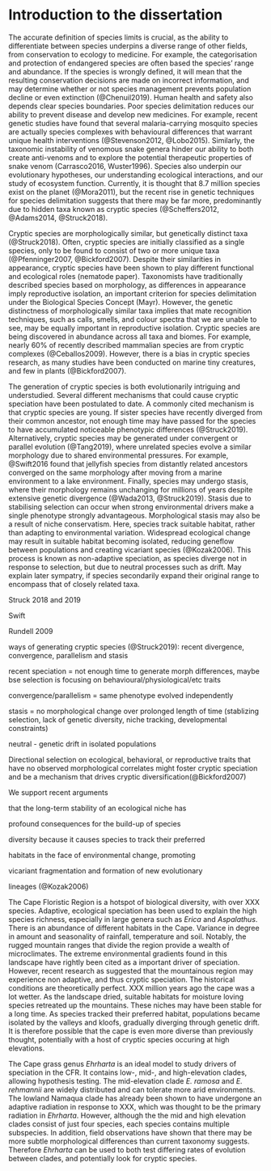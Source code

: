 # Introduction to the dissertation

The accurate definition of species limits is crucial, as the ability to differentiate between species underpins a diverse range of other fields, from conservation to ecology to medicine. For example, the categorisation and protection of endangered species are often based the species' range and abundance. If the species is wrongly defined, it will mean that the resulting conservation decisions are made on incorrect information, and may determine whether or not species management prevents population decline or even extinction (@Chenuil2019). Human health and safety also depends clear species boundaries. Poor species delimitation reduces our ability to prevent disease and develop new medicines. For example, recent genetic studies have found that several malaria-carrying mosquito species are actually species complexes with behavioural differences that warrant unique health interventions (@Stevenson2012, @Lobo2015). Similarly, the taxonomic instability of venomous snake genera hinder our ability to both create anti-venoms and to explore the potential therapeutic properties of snake venom (Carrasco2016, Wuster1996). Species also underpin our evolutionary hypotheses, our understanding ecological interactions, and our study of ecosystem function. Currently, it is thought that 8.7 million species exist on the planet (@Mora2011), but the recent rise in genetic techniques for species delimitation suggests that there may be far more, predominantly due to hidden taxa known as cryptic species (@Scheffers2012, @Adams2014, @Struck2018). 

Cryptic species are morphologically similar, but genetically distinct taxa (@Struck2018). Often, cryptic species are initially classified as a single species, only to be found to consist of two or more unique taxa (@Pfenninger2007, @Bickford2007). Despite their similarities in appearance, cryptic species have been shown to play different functional and ecological roles (nematode paper). Taxonomists have traditionally described species based on morphology, as differences in appearance imply reproductive isolation, an important criterion for species delimitation under the Biological Species Concept (Mayr). However, the genetic distinctness of morphologically similar taxa implies that mate recognition techniques, such as calls, smells, and colour spectra that we are unable to see, may be equally important in reproductive isolation. Cryptic species are being discovered in abundance across all taxa and biomes. For example, nearly 60% of recently described mammalian species are from cryptic complexes (@Ceballos2009). However, there is a bias in cryptic species research, as many studies have been conducted on marine tiny creatures, and few in plants (@Bickford2007). 

The generation of cryptic species is both evolutionarily intriguing and understudied. Several different mechanisms that could cause cryptic speciation have been postulated to date. A commonly cited mechanism is that cryptic species are young. If sister species have recently diverged from their common ancestor, not enough time may have passed for the species to have accumulated noticeable phenotypic differences (@Struck2019). Alternatively, cryptic species may be generated under convergent or parallel evolution (@Tang2019), where unrelated species evolve a similar morphology due to shared environmental pressures. For example, @Swift2016 found that jellyfish species from distantly related ancestors converged on the same morphology after moving from a marine environment to a lake environment. Finally, species may undergo stasis, where their morphology remains unchanging for millions of years despite extensive genetic divergence (@Wada2013, @Struck2019). Stasis due to stabilising selection can occur when strong environmental drivers make a single phenotype strongly advantageous. Morphological stasis may also be a result of niche conservatism. Here, species track suitable habitat, rather than adapting to environmental variation. Widespread ecological change may result in suitable habitat becoming isolated, reducing geneflow between populations and creating vicariant species (@Kozak2006). This process is known as non-adaptive speciation, as species diverge not in response to selection, but due to neutral processes such as drift. May explain later sympatry, if species secondarily expand their original range to encompass that of closely related taxa.





Struck 2018 and 2019

Swift

Rundell 2009



 ways of generating cryptic species (@Struck2019): recent divergence, convergence, parallelism and stasis

recent speciation = not enough time to generate morph differences, maybe bse selection is focusing on behavioural/physiological/etc traits



convergence/parallelism = same phenotype evolved independently

stasis = no morphological change over prolonged length of time (stablizing selection, lack of genetic diversity, niche tracking, developmental constraints)

neutral - genetic drift in isolated populations





Directional selection on ecological, behavioral, or reproductive traits that have no observed morphological correlates might foster cryptic speciation and be a mechanism that drives cryptic diversification(@Bickford2007)



We support recent arguments

that the long-term stability of an ecological niche has

profound consequences for the build-up of species

diversity because it causes species to track their preferred

habitats in the face of environmental change, promoting

vicariant fragmentation and formation of new evolutionary

lineages (@Kozak2006)







The Cape Floristic Region is a hotspot of biological diversity, with over XXX species. Adaptive, ecological speciation has been used to explain the high species richness, especially in large genera such as _Erica_ and _Aspalathus_. There is an abundance of different habitats in the Cape. Variance in degree in amount and seasonality of rainfall, temperature and soil. Notably, the rugged mountain ranges that divide the region provide a wealth of microclimates. The extreme environmental gradients found in this landscape have rightly been cited as a important driver of speciation. However, recent research as suggested that the mountainous region may experience non adaptive, and thus cryptic speciation. The historical conditions are theoretically perfect. XXX million years ago the cape was a lot wetter. As the landscape dried, suitable habitats for moisture loving species retreated up the mountains. These niches may have been stable for a long time. As species tracked their preferred habitat, populations became isolated by the valleys and kloofs, gradually diverging through genetic drift. It is therefore possible that the cape is even more diverse than previously thought, potentially with a host of cryptic species occuring at high elevations. 



The Cape grass genus _Ehrharta_ is an ideal model to study drivers of speciation in the CFR. It contains low-, mid-, and high-elevation clades, allowing hypothesis testing. The mid-elevation clade _E. ramosa_ and _E. rehmannii_ are widely distributed and can tolerate more arid environments. The lowland Namaqua clade has already been shown to have undergone an adaptive radiation in response to XXX, which was thought to be the primary radiation in _Ehrharta_. However, although the the mid and high elevation clades consist of just four species, each species contains multiple subspecies. In addition, field observations have shown that there may be more subtle morphological differences than current taxonomy suggests. Therefore _Ehrharta_ can be used to both test differing rates of evolution between clades, and potentially look for cryptic species.